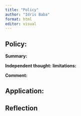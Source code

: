 ```yaml
---
title: "Policy"
author: "Idris Baba"
format: html
editor: visual
---
```


## Policy: 

**Summary:**

**Independent thought:** **limitations:**

**Comment:**

## Application:

## Reflection
